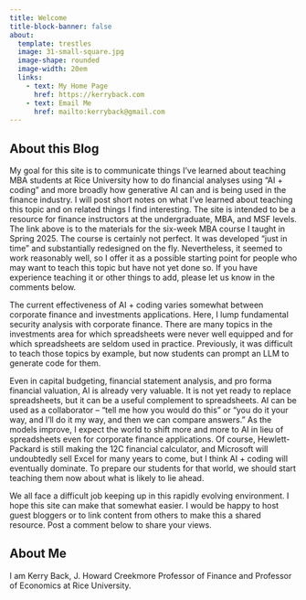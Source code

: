 ```yaml
---
title: Welcome
title-block-banner: false
about:
  template: trestles
  image: 31-small-square.jpg
  image-shape: rounded
  image-width: 20em
  links:
    - text: My Home Page
      href: https://kerryback.com
    - text: Email Me
      href: mailto:kerryback@gmail.com
---
```




## About this Blog

My goal for this site is to communicate things I've learned about teaching MBA students at Rice University how to do financial analyses using "AI + coding" and more broadly how generative AI can and is being used in the finance industry.  I will post short notes on what I've learned about teaching this topic and on related things I find interesting.  The site is intended to be a resource for finance instructors at the undergraduate, MBA, and MSF levels. The link above is to the materials for the six-week MBA course I taught in Spring 2025.  The course is certainly not perfect.  It was developed "just in time" and substantially redesigned on the fly.  Nevertheless, it seemed to work reasonably well, so I offer it as a possible starting point for people who may want to teach this topic but have not yet done so.  If you have experience teaching it or other things to add, please let us know in the comments below.

The current effectiveness of AI + coding varies somewhat between corporate finance and investments applications.  Here, I lump fundamental security analysis with corporate finance.  There are many topics in the investments area for which spreadsheets were never well equipped and for which spreadsheets are seldom used in practice.  Previously, it was difficult to teach those topics by example, but now students can prompt an LLM to generate code for them.

Even in capital budgeting, financial statement analysis, and pro forma financial valuation, AI is already very valuable.  It is not yet ready to replace spreadsheets, but it can be a useful complement to spreadsheets.  AI can be used as a collaborator -- "tell me how you would do this" or "you do it your way, and I'll do it my way, and then we can compare answers."  As the models improve, I expect the world to shift more and more to AI in lieu of spreadsheets even for corporate finance applications.  Of course, Hewlett-Packard is still making the 12C financial calculator, and Microsoft will undoubtedly sell Excel for many years to come, but I think AI + coding will eventually dominate.  To prepare our students for that world, we should start teaching them now about what is likely to lie ahead.

We all face a difficult job keeping up in this rapidly evolving environment.  I hope this site can make that somewhat easier.  I would be happy to host guest bloggers or to link content from others to make this a shared resource.  Post a comment below to share your views.

## About Me {.below-image}

I am Kerry Back, J. Howard Creekmore Professor of Finance and Professor of Economics at Rice University.